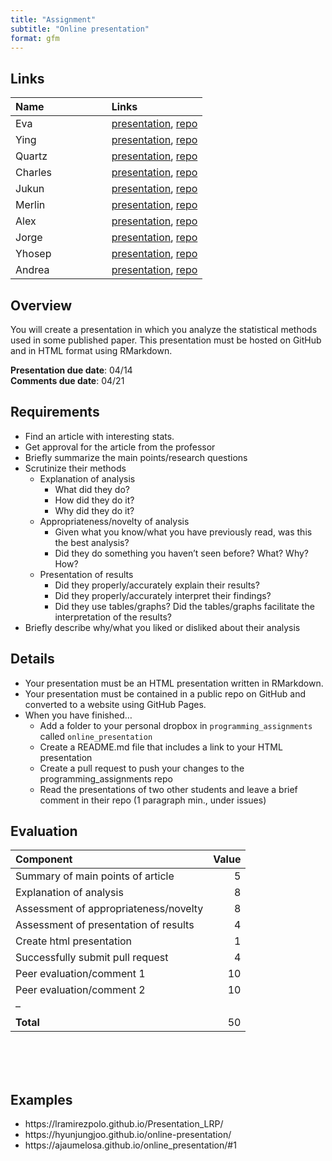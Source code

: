 ```yaml
---
title: "Assignment"
subtitle: "Online presentation"
format: gfm
---
```


## Links

| Name    | Links |
| :-      | :-    |
| Eva     | [presentation](https://emcorregidor.github.io/online_presentation/), [repo](https://www.github.com/emcorregidor/online_presentation/)|
| Ying    | [presentation](https://yyyingz.github.io/online_pre/), [repo](https://www.github.com/yyyingz/online_pre/)|
| Quartz  | [presentation](https://quartz-colvin.github.io/online_presentation/), [repo](https://www.github.com/quartz-colvin/online_presentation/)|
| Charles | [presentation](https://charleshsueh.github.io/online-presentation/), [repo](https://www.github.com/charleshsueh/online-presentation/)|
| Jukun   | [presentation](https://kun-afk.github.io/onlie-presentation/), [repo](https://www.github.com/kun-afk/onlie-presentation/)|
| Merlin  | [presentation](https://merlinudinov.github.io/online_presentation/), [repo](https://www.github.com/merlinudinov/online_presentation/)|
| Alex    | [presentation](https://a-k-rogers.github.io/online_presentation/online_pres.html), [repo](https://www.github.com/a-k-rogers/online_presentation/)|
|Jorge | [presentation](https://jorgevargasmu.github.io/presentation/), [repo](https://github.com/jorgevargasmu/presentation/) |
| Yhosep | [presentation](https://ybarba.github.io/presentation/presentation.html), [repo](https://www.github.com/ybarba/presentation/) |
| Andrea | [presentation](https://andreavcarbone.github.io/Presentation/), [repo](https://www.github.com/andreavcarbone/Presentation/) |


## Overview

You will create a presentation in which you analyze the statistical methods used in some published paper. 
This presentation must be hosted on GitHub and in HTML format using RMarkdown. 

**Presentation due date**: 04/14  
**Comments due date**: 04/21  

## Requirements

- Find an article with interesting stats. 
- Get approval for the article from the professor
- Briefly summarize the main points/research questions
- Scrutinize their methods
	- Explanation of analysis
		- What did they do?
		- How did they do it?
		- Why did they do it?
	- Appropriateness/novelty of analysis
		- Given what you know/what you have previously read, was this the best 
		analysis? 
		- Did they do something you haven't seen before? What? Why? How?
	- Presentation of results
		- Did they properly/accurately explain their results?
		- Did they properly/accurately interpret their findings?
		- Did they use tables/graphs? Did the tables/graphs facilitate 
		the interpretation of the results?
- Briefly describe why/what you liked or disliked about their analysis

## Details

- Your presentation must be an HTML presentation written in RMarkdown. 
- Your presentation must be contained in a public repo on GitHub and converted to a website using GitHub Pages.
- When you have finished...
	- Add a folder to your personal dropbox in `programming_assignments` called `online_presentation`
	- Create a README.md file that includes a link to your HTML presentation
	- Create a pull request to push your changes to the programming_assignments repo
	- Read the presentations of two other students and leave a brief comment in their repo (1 paragraph min., under issues)

## Evaluation

| Component                             | Value |
| :------------------------------------ | ----: |
| Summary of main points of article     | 5     |
| Explanation of analysis               | 8     |
| Assessment of appropriateness/novelty | 8     |
| Assessment of presentation of results | 4     |
| Create html presentation              | 1     |
| Successfully submit pull request      | 4     |
| Peer evaluation/comment 1             | 10    |
| Peer evaluation/comment 2             | 10    |
| --                                    |       |
| **Total**                             | 50    |

</br></br></br>


## Examples

- https://lramirezpolo.github.io/Presentation_LRP/
- https://hyunjungjoo.github.io/online-presentation/
- https://ajaumelosa.github.io/online_presentation/#1

